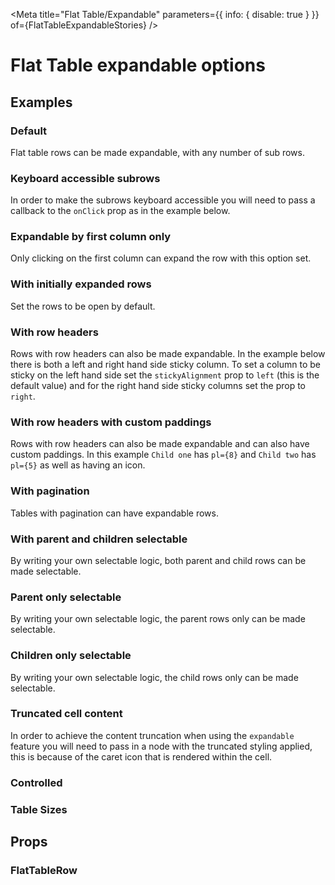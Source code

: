 

<Meta
  title="Flat Table/Expandable"
  parameters={{ info: { disable: true } }}
  of={FlatTableExpandableStories}
/>

# Flat Table expandable options

## Examples

### Default

Flat table rows can be made expandable, with any number of sub rows.

<Canvas of={FlatTableExpandableStories.DefaultStory} />

### Keyboard accessible subrows

In order to make the subrows keyboard accessible you will need to pass a callback to the `onClick` prop as in the example
below.

<Canvas
  of={FlatTableExpandableStories.KeyboardAccessibleSubRows}
/>

### Expandable by first column only

Only clicking on the first column can expand the row with this option set.

<Canvas
  of={FlatTableExpandableStories.ExpandableByFirstColumnOnly}
/>

### With initially expanded rows

Set the rows to be open by default.

<Canvas
  of={FlatTableExpandableStories.InitiallyExpanded}
/>

### With row headers

Rows with row headers can also be made expandable. In the example below there is both a left and
right hand side sticky column. To set a column to be sticky on the left hand side set the
`stickyAlignment` prop to `left` (this is the default value) and for the right hand side sticky
columns set the prop to `right`.

<Canvas of={FlatTableExpandableStories.RowHeaders} />

### With row headers with custom paddings

Rows with row headers can also be made expandable and can also have custom paddings.
In this example `Child one` has `pl={8}` and `Child two` has `pl={5}` as well as having an icon.

<Canvas
  of={FlatTableExpandableStories.RowHeadersWithCustomPaddings}
/>

### With pagination

Tables with pagination can have expandable rows.

<Canvas of={FlatTableExpandableStories.Paginated} />

### With parent and children selectable

By writing your own selectable logic, both parent and child rows can be made selectable.

<Canvas
  of={FlatTableExpandableStories.BothParentAndChildrenSelectable}
/>

### Parent only selectable

By writing your own selectable logic, the parent rows only can be made selectable.

<Canvas
  of={FlatTableExpandableStories.ParentOnlySelectable}
/>

### Children only selectable

By writing your own selectable logic, the child rows only can be made selectable.

<Canvas
  of={FlatTableExpandableStories.ChildrenOnlySelectable}
/>

### Truncated cell content

In order to achieve the content truncation when using the `expandable` feature you will need to pass in a node with the
truncated styling applied, this is because of the caret icon that is rendered within the cell.

<Canvas
  of={FlatTableExpandableStories.TruncatedCellContent}
/>

### Controlled

<Canvas of={FlatTableExpandableStories.Controlled} />

### Table Sizes

<Canvas of={FlatTableExpandableStories.Sizes} />

## Props

### FlatTableRow

<ArgTypes of={FlatTableRowStories} />
